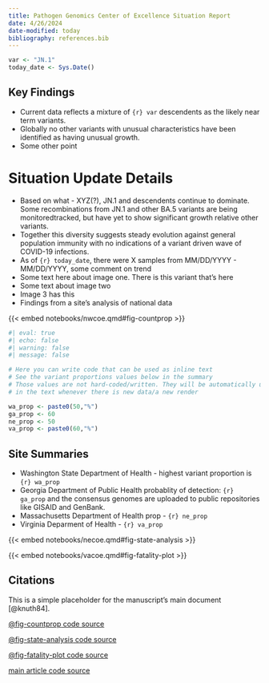 ```yaml
---
title: Pathogen Genomics Center of Excellence Situation Report
date: 4/26/2024
date-modified: today
bibliography: references.bib
---
```


```r
var <- "JN.1"
today_date <- Sys.Date()
```

```{=typst}
#import "@preview/showybox:2.0.1": showybox

// Second showybox
#showybox(
  title-style: (
    boxed-style: (
      anchor: (
        x: center,
        y: horizon
      ),
      radius: (top-left: 10pt, bottom-right: 10pt, rest: 0pt),
    )
  ),
  frame: (
    title-color: green.darken(40%),
    body-color: green.lighten(80%),
    footer-color: green.lighten(60%),
    border-color: green.darken(60%),
    radius: (top-left: 10pt, bottom-right: 10pt, rest: 0pt)
  ),
  title: "Key Findings",
  footer: text(size: 10pt, weight: 600, emph("Please see Situation Updates for COE group updates"))
)[
  
```
:::{.content-visible when-format="html"}
# Key Findings
:::

-   Current data reflects a mixture of `{r} var` descendents as the likely near term variants.\
-   Globally no other variants with unusual characteristics have been identified as having unusual growth.
-   Some other point

```{=typst}
    ]
```
# Situation Update Details

-   Based on what - XYZ(?), JN.1 and descendents continue to dominate. Some recombinations from JN.1 and other BA.5 variants are being monitoredtracked, but have yet to show significant growth relative other variants.
-   Together this diversity suggests steady evolution against general population immunity with no indications of a variant driven wave of COVID-19 infections.
-   As of `{r} today_date`, there were X samples from MM/DD/YYYY - MM/DD/YYYY, some comment on trend
-   Some text here about image one. There is this variant that's here
-   Some text about image two
-   Image 3 has this
-   Findings from a site's analysis of national data

{{< embed notebooks/nwcoe.qmd#fig-countprop >}}

```r
#| eval: true
#| echo: false
#| warning: false
#| message: false

# Here you can write code that can be used as inline text
# See the variant proportions values below in the summary
# Those values are not hard-coded/written. They will be automatically updated 
# in the text whenever there is new data/a new render

wa_prop <- paste0(50,"%")
ga_prop <- 60
ne_prop <- 50
va_prop <- paste0(60,"%")

```


```{=typst}
#showybox(
  title: "Site Summaries"
)[


```

:::{.content-visible when-format="html"}
# Site Summaries
:::

-   Washington State Department of Health - highest variant proportion is `{r} wa_prop`
-   Georgia Department of Public Health probablity of detection: `{r} ga_prop` and the consensus genomes are uploaded to public repositories like GISAID and GenBank.
-   Massachusetts Department of Health prop - `{r} ne_prop`
-   Virginia Deparment of Health - `{r} va_prop`

```{=typst}

  ]
```


{{< embed notebooks/necoe.qmd#fig-state-analysis >}}

{{< embed notebooks/vacoe.qmd#fig-fatality-plot >}}

## Citations

This is a simple placeholder for the manuscript's main document [@knuth84].

[@fig-countprop code source](https://coe-test-org.github.io/sitrep-demo/notebooks/nwcoe-preview.html#cell-fig-countprop)

[@fig-state-analysis code source](https://coe-test-org.github.io/sitrep-demo/notebooks/necoe-preview.html#cell-fig-state-analysis)

[@fig-fatality-plot code source](https://coe-test-org.github.io/sitrep-demo/notebooks/vacoe-preview.html#cell-fig-fatality-plot)

[main article code source](https://coe-test-org.github.io/sitrep-demo/index-preview.html)
